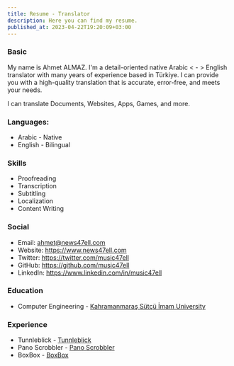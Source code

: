```yaml
---
title: Resume - Translator
description: Here you can find my resume.
published_at: 2023-04-22T19:20:09+03:00
---
```


### Basic

My name is Ahmet ALMAZ. I'm a detail-oriented native Arabic < - > English translator with many years of experience based in Türkiye. I can provide you with a high-quality translation that is accurate, error-free, and meets your needs.

I can translate Documents, Websites, Apps, Games, and more.

### Languages:

- Arabic - Native
- English - Bilingual

### Skills

- Proofreading
- Transcription
- Subtitling
- Localization
- Content Writing

### Social

- Email: ahmet@news47ell.com
- Website: https://www.news47ell.com
- Twitter: https://twitter.com/music47ell
- GitHub: https://github.com/music47ell
- LinkedIn: https://www.linkedin.com/in/music47ell

### Education

- Computer Engineering - [Kahramanmaraş Sütçü İmam University](https://www.ksu.edu.tr/)

### Experience

- Tunnleblick - [Tunnleblick](https://tunnelblick.net/cThanks.html)
- Pano Scrobbler - [Pano Scrobbler](https://github.com/kawaiiDango/pano-scrobbler)
- BoxBox - [BoxBox](https://github.com/BrightDV/BoxBox?tab=readme-ov-file#translation)
